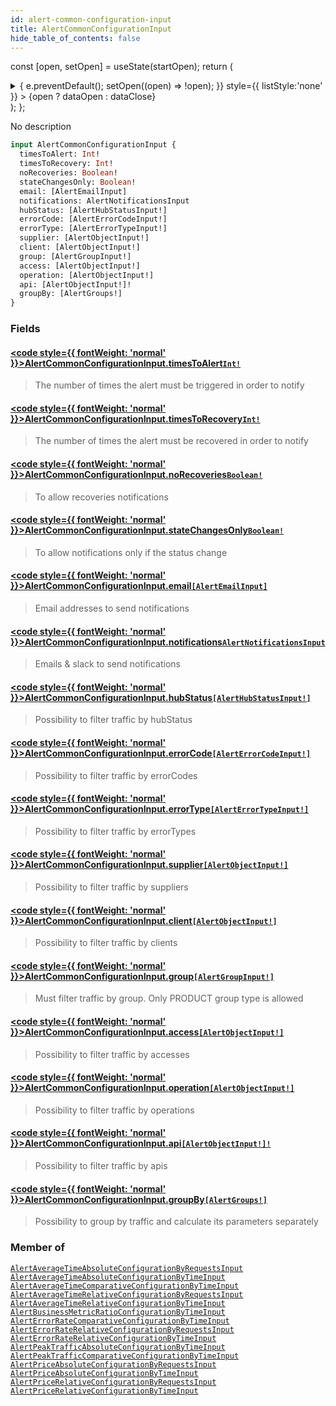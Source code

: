 ```yaml
---
id: alert-common-configuration-input
title: AlertCommonConfigurationInput
hide_table_of_contents: false
---
```






const [open, setOpen] = useState(startOpen);
return (
<details {...(open ? { open: true } : {})} className="details" style={{ border:'none', boxShadow:'none', background:'var(--ifm-background-color)' }}>
<summary
onClick={(e) => {
e.preventDefault();
setOpen((open) => !open);
}}
style={{ listStyle:'none' }} >
{open ? dataOpen : dataClose}
</summary>
{open && children}
</details>
);
};

No description

```graphql
input AlertCommonConfigurationInput {
  timesToAlert: Int!
  timesToRecovery: Int!
  noRecoveries: Boolean!
  stateChangesOnly: Boolean!
  email: [AlertEmailInput]
  notifications: AlertNotificationsInput
  hubStatus: [AlertHubStatusInput!]
  errorCode: [AlertErrorCodeInput!]
  errorType: [AlertErrorTypeInput!]
  supplier: [AlertObjectInput!]
  client: [AlertObjectInput!]
  group: [AlertGroupInput!]
  access: [AlertObjectInput!]
  operation: [AlertObjectInput!]
  api: [AlertObjectInput!]!
  groupBy: [AlertGroups!]
}
```

### Fields

#### [<code style={{ fontWeight: 'normal' }}>AlertCommonConfigurationInput.<b>timesToAlert</b></code>](#)<Bullet />[`Int!`](/api/scalars/int) <Badge class="badge badge--secondary" text="non-null"/> <Badge class="badge badge--secondary" text="scalar"/>

> The number of times the alert must be triggered in order to notify

#### [<code style={{ fontWeight: 'normal' }}>AlertCommonConfigurationInput.<b>timesToRecovery</b></code>](#)<Bullet />[`Int!`](/api/scalars/int) <Badge class="badge badge--secondary" text="non-null"/> <Badge class="badge badge--secondary" text="scalar"/>

> The number of times the alert must be recovered in order to notify

#### [<code style={{ fontWeight: 'normal' }}>AlertCommonConfigurationInput.<b>noRecoveries</b></code>](#)<Bullet />[`Boolean!`](/api/scalars/boolean) <Badge class="badge badge--secondary" text="non-null"/> <Badge class="badge badge--secondary" text="scalar"/>

> To allow recoveries notifications

#### [<code style={{ fontWeight: 'normal' }}>AlertCommonConfigurationInput.<b>stateChangesOnly</b></code>](#)<Bullet />[`Boolean!`](/api/scalars/boolean) <Badge class="badge badge--secondary" text="non-null"/> <Badge class="badge badge--secondary" text="scalar"/>

> To allow notifications only if the status change

#### [<code style={{ fontWeight: 'normal' }}>AlertCommonConfigurationInput.<b>email</b></code>](#)<Bullet />[`[AlertEmailInput]`](/api/inputs/alert-email-input) <Badge class="badge badge--secondary" text="list"/> <Badge class="badge badge--secondary" text="input"/>

> Email addresses to send notifications

#### [<code style={{ fontWeight: 'normal' }}>AlertCommonConfigurationInput.<b>notifications</b></code>](#)<Bullet />[`AlertNotificationsInput`](/api/inputs/alert-notifications-input) <Badge class="badge badge--secondary" text="input"/>

> Emails & slack to send notifications

#### [<code style={{ fontWeight: 'normal' }}>AlertCommonConfigurationInput.<b>hubStatus</b></code>](#)<Bullet />[`[AlertHubStatusInput!]`](/api/inputs/alert-hub-status-input) <Badge class="badge badge--secondary" text="list"/> <Badge class="badge badge--secondary" text="input"/>

> Possibility to filter traffic by hubStatus

#### [<code style={{ fontWeight: 'normal' }}>AlertCommonConfigurationInput.<b>errorCode</b></code>](#)<Bullet />[`[AlertErrorCodeInput!]`](/api/inputs/alert-error-code-input) <Badge class="badge badge--secondary" text="list"/> <Badge class="badge badge--secondary" text="input"/>

> Possibility to filter traffic by errorCodes

#### [<code style={{ fontWeight: 'normal' }}>AlertCommonConfigurationInput.<b>errorType</b></code>](#)<Bullet />[`[AlertErrorTypeInput!]`](/api/inputs/alert-error-type-input) <Badge class="badge badge--secondary" text="list"/> <Badge class="badge badge--secondary" text="input"/>

> Possibility to filter traffic by errorTypes

#### [<code style={{ fontWeight: 'normal' }}>AlertCommonConfigurationInput.<b>supplier</b></code>](#)<Bullet />[`[AlertObjectInput!]`](/api/inputs/alert-object-input) <Badge class="badge badge--secondary" text="list"/> <Badge class="badge badge--secondary" text="input"/>

> Possibility to filter traffic by suppliers

#### [<code style={{ fontWeight: 'normal' }}>AlertCommonConfigurationInput.<b>client</b></code>](#)<Bullet />[`[AlertObjectInput!]`](/api/inputs/alert-object-input) <Badge class="badge badge--secondary" text="list"/> <Badge class="badge badge--secondary" text="input"/>

> Possibility to filter traffic by clients

#### [<code style={{ fontWeight: 'normal' }}>AlertCommonConfigurationInput.<b>group</b></code>](#)<Bullet />[`[AlertGroupInput!]`](/api/inputs/alert-group-input) <Badge class="badge badge--secondary" text="list"/> <Badge class="badge badge--secondary" text="input"/>

> Must filter traffic by group. Only PRODUCT group type is allowed

#### [<code style={{ fontWeight: 'normal' }}>AlertCommonConfigurationInput.<b>access</b></code>](#)<Bullet />[`[AlertObjectInput!]`](/api/inputs/alert-object-input) <Badge class="badge badge--secondary" text="list"/> <Badge class="badge badge--secondary" text="input"/>

> Possibility to filter traffic by accesses

#### [<code style={{ fontWeight: 'normal' }}>AlertCommonConfigurationInput.<b>operation</b></code>](#)<Bullet />[`[AlertObjectInput!]`](/api/inputs/alert-object-input) <Badge class="badge badge--secondary" text="list"/> <Badge class="badge badge--secondary" text="input"/>

> Possibility to filter traffic by operations

#### [<code style={{ fontWeight: 'normal' }}>AlertCommonConfigurationInput.<b>api</b></code>](#)<Bullet />[`[AlertObjectInput!]!`](/api/inputs/alert-object-input) <Badge class="badge badge--secondary" text="non-null"/> <Badge class="badge badge--secondary" text="input"/>

> Possibility to filter traffic by apis

#### [<code style={{ fontWeight: 'normal' }}>AlertCommonConfigurationInput.<b>groupBy</b></code>](#)<Bullet />[`[AlertGroups!]`](/api/enums/alert-groups) <Badge class="badge badge--secondary" text="list"/> <Badge class="badge badge--secondary" text="enum"/>

> Possibility to group by traffic and calculate its parameters separately

### Member of

[`AlertAverageTimeAbsoluteConfigurationByRequestsInput`](/api/inputs/alert-average-time-absolute-configuration-by-requests-input) <Badge class="badge badge--secondary" text="input"/><Bullet />[`AlertAverageTimeAbsoluteConfigurationByTimeInput`](/api/inputs/alert-average-time-absolute-configuration-by-time-input) <Badge class="badge badge--secondary" text="input"/><Bullet />[`AlertAverageTimeComparativeConfigurationByTimeInput`](/api/inputs/alert-average-time-comparative-configuration-by-time-input) <Badge class="badge badge--secondary" text="input"/><Bullet />[`AlertAverageTimeRelativeConfigurationByRequestsInput`](/api/inputs/alert-average-time-relative-configuration-by-requests-input) <Badge class="badge badge--secondary" text="input"/><Bullet />[`AlertAverageTimeRelativeConfigurationByTimeInput`](/api/inputs/alert-average-time-relative-configuration-by-time-input) <Badge class="badge badge--secondary" text="input"/><Bullet />[`AlertBusinessMetricRatioConfigurationByTimeInput`](/api/inputs/alert-business-metric-ratio-configuration-by-time-input) <Badge class="badge badge--secondary" text="input"/><Bullet />[`AlertErrorRateComparativeConfigurationByTimeInput`](/api/inputs/alert-error-rate-comparative-configuration-by-time-input) <Badge class="badge badge--secondary" text="input"/><Bullet />[`AlertErrorRateRelativeConfigurationByRequestsInput`](/api/inputs/alert-error-rate-relative-configuration-by-requests-input) <Badge class="badge badge--secondary" text="input"/><Bullet />[`AlertErrorRateRelativeConfigurationByTimeInput`](/api/inputs/alert-error-rate-relative-configuration-by-time-input) <Badge class="badge badge--secondary" text="input"/><Bullet />[`AlertPeakTrafficAbsoluteConfigurationByTimeInput`](/api/inputs/alert-peak-traffic-absolute-configuration-by-time-input) <Badge class="badge badge--secondary" text="input"/><Bullet />[`AlertPeakTrafficComparativeConfigurationByTimeInput`](/api/inputs/alert-peak-traffic-comparative-configuration-by-time-input) <Badge class="badge badge--secondary" text="input"/><Bullet />[`AlertPriceAbsoluteConfigurationByRequestsInput`](/api/inputs/alert-price-absolute-configuration-by-requests-input) <Badge class="badge badge--secondary" text="input"/><Bullet />[`AlertPriceAbsoluteConfigurationByTimeInput`](/api/inputs/alert-price-absolute-configuration-by-time-input) <Badge class="badge badge--secondary" text="input"/><Bullet />[`AlertPriceRelativeConfigurationByRequestsInput`](/api/inputs/alert-price-relative-configuration-by-requests-input) <Badge class="badge badge--secondary" text="input"/><Bullet />[`AlertPriceRelativeConfigurationByTimeInput`](/api/inputs/alert-price-relative-configuration-by-time-input) <Badge class="badge badge--secondary" text="input"/>
